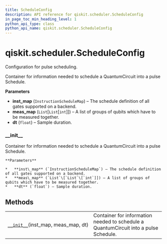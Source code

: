 ```yaml
---
title: ScheduleConfig
description: API reference for qiskit.scheduler.ScheduleConfig
in_page_toc_min_heading_level: 1
python_api_type: class
python_api_name: qiskit.scheduler.ScheduleConfig
---
```


<span id="qiskit-scheduler-scheduleconfig" />

# qiskit.scheduler.ScheduleConfig

<Class id="qiskit.scheduler.ScheduleConfig" github="https://github.com/qiskit/qiskit/tree/stable/0.16/qiskit/scheduler/config.py" signature="ScheduleConfig(inst_map, meas_map, dt)">
  Configuration for pulse scheduling.

  Container for information needed to schedule a QuantumCircuit into a pulse Schedule.

  **Parameters**

  *   **inst\_map** (`InstructionScheduleMap`) – The schedule definition of all gates supported on a backend.
  *   **meas\_map** (`List`\[`List`\[`int`]]) – A list of groups of qubits which have to be measured together.
  *   **dt** (`float`) – Sample duration.

  ### \_\_init\_\_

  <Function id="qiskit.scheduler.ScheduleConfig.__init__" name="__init__" signature="__init__(inst_map, meas_map, dt)">
    Container for information needed to schedule a QuantumCircuit into a pulse Schedule.

    **Parameters**

    *   **inst\_map** (`InstructionScheduleMap`) – The schedule definition of all gates supported on a backend.
    *   **meas\_map** (`List`\[`List`\[`int`]]) – A list of groups of qubits which have to be measured together.
    *   **dt** (`float`) – Sample duration.
  </Function>

  ## Methods

  |                                                                                                                              |                                                                                      |
  | ---------------------------------------------------------------------------------------------------------------------------- | ------------------------------------------------------------------------------------ |
  | [`__init__`](#qiskit.scheduler.ScheduleConfig.__init__ "qiskit.scheduler.ScheduleConfig.__init__")(inst\_map, meas\_map, dt) | Container for information needed to schedule a QuantumCircuit into a pulse Schedule. |
</Class>

